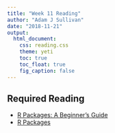 ```yaml
---
title: "Week 11 Reading"
author: "Adam J Sullivan"
date: "2018-11-21"
output: 
  html_document: 
    css: reading.css
    theme: yeti
    toc: true
    toc_float: true
    fig_caption: false
---
```



## Required Reading

- [R Packages: A Beginner's Guide](https://www.datacamp.com/community/tutorials/r-packages-guide)
- [R Packages](http://r-pkgs.had.co.nz/)



